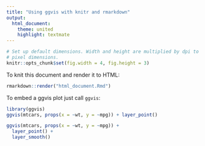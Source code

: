 ```yaml
---
title: "Using ggvis with knitr and rmarkdown"
output:
  html_document:
    theme: united
    highlight: textmate
---
```


```r
# Set up default dimensions. Width and height are multiplied by dpi to get
# pixel dimensions.
knitr::opts_chunk$set(fig.width = 4, fig.height = 3)
```

To knit this document and render it to HTML:

```r
rmarkdown::render("html_document.Rmd")
```

To embed a ggvis plot just call `ggvis`:

```r
library(ggvis)
ggvis(mtcars, props(x = ~wt, y = ~mpg)) + layer_point()
```


```r
ggvis(mtcars, props(x = ~wt, y = ~mpg)) +
  layer_point() +
  layer_smooth()
```
